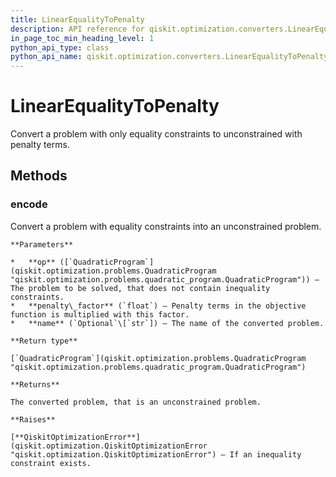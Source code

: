 ```yaml
---
title: LinearEqualityToPenalty
description: API reference for qiskit.optimization.converters.LinearEqualityToPenalty
in_page_toc_min_heading_level: 1
python_api_type: class
python_api_name: qiskit.optimization.converters.LinearEqualityToPenalty
---
```


# LinearEqualityToPenalty

<Class id="qiskit.optimization.converters.LinearEqualityToPenalty" isDedicatedPage={true} github="https://github.com/qiskit-community/qiskit-aqua/tree/stable/0.7/qiskit/optimization/converters/linear_equality_to_penalty.py" signature="LinearEqualityToPenalty">
  Convert a problem with only equality constraints to unconstrained with penalty terms.

  ## Methods

  ### encode

  <Function id="qiskit.optimization.converters.LinearEqualityToPenalty.encode" signature="LinearEqualityToPenalty.encode(op, penalty_factor=100000.0, name=None)">
    Convert a problem with equality constraints into an unconstrained problem.

    **Parameters**

    *   **op** ([`QuadraticProgram`](qiskit.optimization.problems.QuadraticProgram "qiskit.optimization.problems.quadratic_program.QuadraticProgram")) – The problem to be solved, that does not contain inequality constraints.
    *   **penalty\_factor** (`float`) – Penalty terms in the objective function is multiplied with this factor.
    *   **name** (`Optional`\[`str`]) – The name of the converted problem.

    **Return type**

    [`QuadraticProgram`](qiskit.optimization.problems.QuadraticProgram "qiskit.optimization.problems.quadratic_program.QuadraticProgram")

    **Returns**

    The converted problem, that is an unconstrained problem.

    **Raises**

    [**QiskitOptimizationError**](qiskit.optimization.QiskitOptimizationError "qiskit.optimization.QiskitOptimizationError") – If an inequality constraint exists.
  </Function>
</Class>

